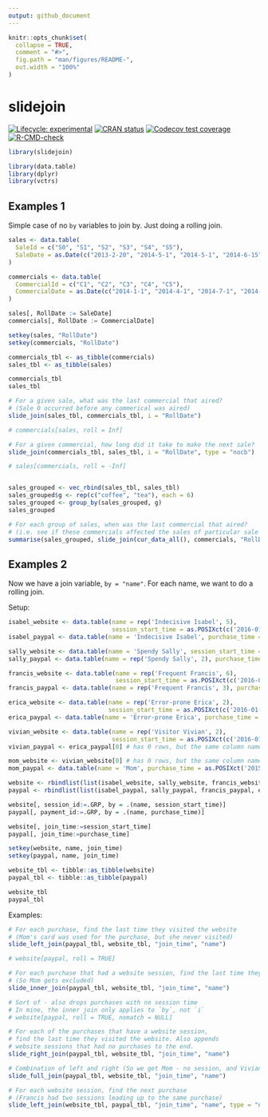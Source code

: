 ```yaml
---
output: github_document
---
```


<!-- README.md is generated from README.Rmd. Please edit that file -->

```r
knitr::opts_chunk$set(
  collapse = TRUE,
  comment = "#>",
  fig.path = "man/figures/README-",
  out.width = "100%"
)
```

# slidejoin

<!-- badges: start -->
[![Lifecycle: experimental](https://img.shields.io/badge/lifecycle-experimental-orange.svg)](https://lifecycle.r-lib.org/articles/stages.html#experimental)
[![CRAN status](https://www.r-pkg.org/badges/version/slidejoin)](https://CRAN.R-project.org/package=slidejoin)
[![Codecov test coverage](https://codecov.io/gh/DavisVaughan/slidejoin/branch/master/graph/badge.svg)](https://codecov.io/gh/DavisVaughan/slidejoin?branch=master)
[![R-CMD-check](https://github.com/DavisVaughan/slidejoin/workflows/R-CMD-check/badge.svg)](https://github.com/DavisVaughan/slidejoin/actions)
<!-- badges: end -->

```r
library(slidejoin)
```

```r
library(data.table)
library(dplyr)
library(vctrs)
```


## Examples 1

Simple case of no `by` variables to join by. Just doing a rolling join.

```r
sales <- data.table(
  SaleId = c("S0", "S1", "S2", "S3", "S4", "S5"),
  SaleDate = as.Date(c("2013-2-20", "2014-5-1", "2014-5-1", "2014-6-15", "2014-7-1", "2014-12-31"))
)

commercials <- data.table(
  CommercialId = c("C1", "C2", "C3", "C4", "C5"),
  CommercialDate = as.Date(c("2014-1-1", "2014-4-1", "2014-7-1", "2014-9-15", "2014-9-15"))
)

sales[, RollDate := SaleDate]
commercials[, RollDate := CommercialDate]

setkey(sales, "RollDate")
setkey(commercials, "RollDate")

commercials_tbl <- as_tibble(commercials)
sales_tbl <- as_tibble(sales)

commercials_tbl
sales_tbl

# For a given sale, what was the last commercial that aired?
# (Sale 0 occurred before any commerical was aired)
slide_join(sales_tbl, commercials_tbl, i = "RollDate")

# commercials[sales, roll = Inf]

# For a given commercial, how long did it take to make the next sale?
slide_join(commercials_tbl, sales_tbl, i = "RollDate", type = "nocb")

# sales[commercials, roll = -Inf]


sales_grouped <- vec_rbind(sales_tbl, sales_tbl)
sales_grouped$g <- rep(c("coffee", "tea"), each = 6)
sales_grouped <- group_by(sales_grouped, g)
sales_grouped

# For each group of sales, when was the last commercial that aired?
# (i.e. see if these commercials affected the sales of particular sale groups)
summarise(sales_grouped, slide_join(cur_data_all(), commercials, "RollDate"))
```

## Examples 2

Now we have a join variable, `by = "name"`. For each name, we want to do a rolling join.

Setup:

```r
isabel_website <- data.table(name = rep('Indecisive Isabel', 5),
                             session_start_time = as.POSIXct(c('2016-01-01 11:01', '2016-01-02 8:59', '2016-01-05 18:18', '2016-01-07 19:03', '2016-01-08 19:01')))
isabel_paypal <- data.table(name = 'Indecisive Isabel', purchase_time = as.POSIXct('2016-01-08 19:10'))

sally_website <- data.table(name = 'Spendy Sally', session_start_time = as.POSIXct('2016-01-03 10:00'))
sally_paypal <- data.table(name = rep('Spendy Sally', 2), purchase_time = as.POSIXct(c('2016-01-03 10:06', '2016-01-03 10:15')))

francis_website <- data.table(name = rep('Frequent Francis', 6),
                              session_start_time = as.POSIXct(c('2016-01-02 13:09', '2016-01-03 19:22', '2016-01-08 8:44', '2016-01-08 20:22', '2016-01-10 17:36', '2016-01-15 16:56')))
francis_paypal <- data.table(name = rep('Frequent Francis', 3), purchase_time = as.POSIXct(c('2016-01-03 19:28', '2016-01-08 20:33', '2016-01-10 17:46')))

erica_website <- data.table(name = rep('Error-prone Erica', 2),
                            session_start_time = as.POSIXct(c('2016-01-04 19:12', '2016-01-04 21:05')))
erica_paypal <- data.table(name = 'Error-prone Erica', purchase_time = as.POSIXct('2016-01-03 08:02'))

vivian_website <- data.table(name = rep('Visitor Vivian', 2),
                             session_start_time = as.POSIXct(c('2016-01-01 9:10', '2016-01-09 2:15')))
vivian_paypal <- erica_paypal[0] # has 0 rows, but the same column names/classes

mom_website <- vivian_website[0] # has 0 rows, but the same column names/classes
mom_paypal <- data.table(name = 'Mom', purchase_time = as.POSIXct('2015-12-02 17:58'))

website <- rbindlist(list(isabel_website, sally_website, francis_website, erica_website, vivian_website, mom_website))
paypal <- rbindlist(list(isabel_paypal, sally_paypal, francis_paypal, erica_paypal, vivian_paypal, mom_paypal))

website[, session_id:=.GRP, by = .(name, session_start_time)]
paypal[, payment_id:=.GRP, by = .(name, purchase_time)]

website[, join_time:=session_start_time]
paypal[, join_time:=purchase_time]

setkey(website, name, join_time)
setkey(paypal, name, join_time)

website_tbl <- tibble::as_tibble(website)
paypal_tbl <- tibble::as_tibble(paypal)

website_tbl
paypal_tbl
```

Examples:

```r
# For each purchase, find the last time they visited the website
# (Mom's card was used for the purchase, but she never visited)
slide_left_join(paypal_tbl, website_tbl, "join_time", "name")

# website[paypal, roll = TRUE]

# For each purchase that had a website session, find the last time they visited
# (So Mom gets excluded)
slide_inner_join(paypal_tbl, website_tbl, "join_time", "name")

# Sort of - also drops purchases with no session time
# In mine, the inner join only applies to `by`, not `i`
# website[paypal, roll = TRUE, nomatch = NULL]

# For each of the purchases that have a website session,
# find the last time they visited the website. Also appends
# website sessions that had no purchases to the end.
slide_right_join(paypal_tbl, website_tbl, "join_time", "name")

# Combination of left and right (So we get Mom - no session, and Vivian - no purchase)
slide_full_join(paypal_tbl, website_tbl, "join_time", "name")

# For each website session, find the next purchase
# (Francis had two sessions leading up to the same purchase)
slide_left_join(website_tbl, paypal_tbl, "join_time", "name", type = "nocb")
```


